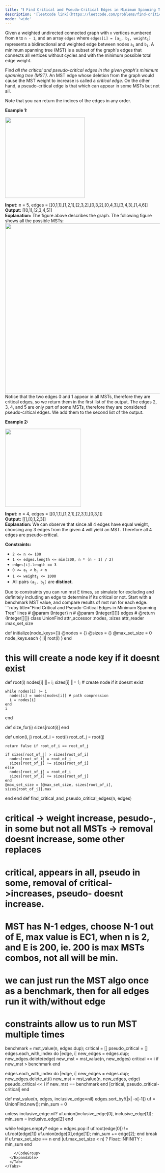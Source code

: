 ```yaml
---
title: "❗️ Find Critical and Pseudo-Critical Edges in Minimum Spanning Tree"
description: '[leetcode link](https://leetcode.com/problems/find-critical-and-pseudo-critical-edges-in-minimum-spanning-tree/description/)'
mode: 'wide'
---
```

<Tabs>
  <Tab title="Question" icon="circle-question" iconType="regular">
    <Card>
      <p>Given a weighted undirected connected graph with <code>n</code>&nbsp;vertices numbered from <code>0</code> to <code>n - 1</code>,&nbsp;and an array <code>edges</code>&nbsp;where <code>edges[i] = [a<sub>i</sub>, b<sub>i</sub>, weight<sub>i</sub>]</code> represents a bidirectional and weighted edge between nodes&nbsp;<code>a<sub>i</sub></code>&nbsp;and <code>b<sub>i</sub></code>. A minimum spanning tree (MST) is a subset of the graph&#39;s edges that connects all vertices without cycles&nbsp;and with the minimum possible total edge weight.</p>  <p>Find <em>all the critical and pseudo-critical edges in the given graph&#39;s minimum spanning tree (MST)</em>. An MST edge whose deletion from the graph would cause the MST weight to increase is called a&nbsp;<em>critical edge</em>. On&nbsp;the other hand, a pseudo-critical edge is that which can appear in some MSTs but not all.</p>  <p>Note that you can return the indices of the edges in any order.</p>   <p><strong class="example">Example 1:</strong></p>  <p><img alt="" src="https://assets.leetcode.com/uploads/2020/06/04/ex1.png" style="width: 259px; height: 262px;" /></p>   <strong>Input:</strong> n = 5, edges = [[0,1,1],[1,2,1],[2,3,2],[0,3,2],[0,4,3],[3,4,3],[1,4,6]] <br/> <strong>Output:</strong> [[0,1],[2,3,4,5]] <br/> <strong>Explanation:</strong> The figure above describes the graph. The following figure shows all the possible MSTs: <img alt="" src="https://assets.leetcode.com/uploads/2020/06/04/msts.png" style="width: 540px; height: 553px;" /> Notice that the two edges 0 and 1 appear in all MSTs, therefore they are critical edges, so we return them in the first list of the output. The edges 2, 3, 4, and 5 are only part of some MSTs, therefore they are considered pseudo-critical edges. We add them to the second list of the output.   <p><strong class="example">Example 2:</strong></p>  <p><img alt="" src="https://assets.leetcode.com/uploads/2020/06/04/ex2.png" style="width: 247px; height: 253px;" /></p>   <strong>Input:</strong> n = 4, edges = [[0,1,1],[1,2,1],[2,3,1],[0,3,1]] <br/> <strong>Output:</strong> [[],[0,1,2,3]] <br/> <strong>Explanation:</strong> We can observe that since all 4 edges have equal weight, choosing any 3 edges from the given 4 will yield an MST. Therefore all 4 edges are pseudo-critical.    <p><strong>Constraints:</strong></p>  <ul>  <li><code>2 &lt;= n &lt;= 100</code></li>  <li><code>1 &lt;= edges.length &lt;= min(200, n * (n - 1) / 2)</code></li>  <li><code>edges[i].length == 3</code></li>  <li><code>0 &lt;= a<sub>i</sub> &lt; b<sub>i</sub> &lt; n</code></li>  <li><code>1 &lt;= weight<sub>i</sub>&nbsp;&lt;= 1000</code></li>  <li>All pairs <code>(a<sub>i</sub>, b<sub>i</sub>)</code> are <strong>distinct</strong>.</li> </ul> 
    </Card>
  </Tab>
  <Tab title="Solution" icon="lightbulb" iconType="regular" >
    <Card>
      Due to constraints you can run mst E times, so simulate for excluding and definitely including an edge to determine if its critical or not. Start with a benchmark MST value, and compare results of mst run for each edge.
</Card>
  <Expandable title="code">
    <CodeGroup dropdown>
```ruby title="Find Critical and Pseudo-Critical Edges in Minimum Spanning Tree" lines
# @param {Integer} n
# @param {Integer[][]} edges
# @return {Integer[][]}
class UnionFind
  attr_accessor :nodes, :sizes
  attr_reader :max_set_size

  def initialize(node_keys=[])
    @nodes = {}
    @sizes = {}
    @max_set_size = 0
    node_keys.each { |i| root(i) }
  end

  # this will create a node key if it doesnt exist
  def root(i)
    nodes[i] ||= i; sizes[i] ||= 1; # create node if it doesnt exist

    while nodes[i] != i
      nodes[i] = nodes[nodes[i]] # path compression
      i = nodes[i]
    end
    i
  end

  def size_for(i)
    sizes[root(i)]
  end

  def union(i, j)
    root_of_i = root(i)
    root_of_j = root(j)

    return false if root_of_i == root_of_j

    if sizes[root_of_j] > sizes[root_of_i]
      nodes[root_of_i] = root_of_j
      sizes[root_of_j] += sizes[root_of_i]
    else
      nodes[root_of_j] = root_of_i
      sizes[root_of_i] += sizes[root_of_j]
    end
    @max_set_size = [@max_set_size, sizes[root_of_i], sizes[root_of_j]].max
  end
end
def find_critical_and_pseudo_critical_edges(n, edges)
  # critical -> weight increase, pesudo-, in some but not all MSTs -> removal doesnt increase, some other replaces
  # critical, appears in all, pseudo in some, removal of critical->increases, pseudo- doesnt increase.
  # MST has N-1 edges, choose N-1 out of E, max value is EC1, when n is 2, and E is 200, ie. 200 is max MSTs combos, not all will be min.
  # we can just run the MST algo once as a benchmark, then for all edges run it with/without edge
  # constraints allow us to run MST multiple times
  benchmark = mst_value(n, edges.dup);
  critical = []
  pseudo_critical = [] 
  edges.each_with_index do |edge, i|
    new_edges = edges.dup; new_edges.delete(edge)
    new_mst = mst_value(n, new_edges)
    critical << i if new_mst > benchmark
  end

  edges.each_with_index do |edge, i|
    new_edges = edges.dup; new_edges.delete_at(i)
    new_mst = mst_value(n, new_edges, edge)
    pseudo_critical << i if new_mst == benchmark
  end
  [critical, pseudo_critical-critical]
end

def mst_value(n, edges, inclusive_edge=nil)
  edges.sort_by!{|x| -x[-1]}
  uf = UnionFind.new();
  min_sum = 0

  unless inclusive_edge.nil?
    uf.union(inclusive_edge[0], inclusive_edge[1]);
    min_sum = inclusive_edge[2]
  end
  
  while !edges.empty?
    edge = edges.pop
    if uf.root(edge[0]) != uf.root(edge[1])
      uf.union(edge[0],edge[1]); min_sum += edge[2];
    end
    break if uf.max_set_size == n
  end
  (uf.max_set_size < n) ? Float::INFINITY : min_sum
end
```
    </CodeGroup>
  </Expandable>
  </Tab>
</Tabs>